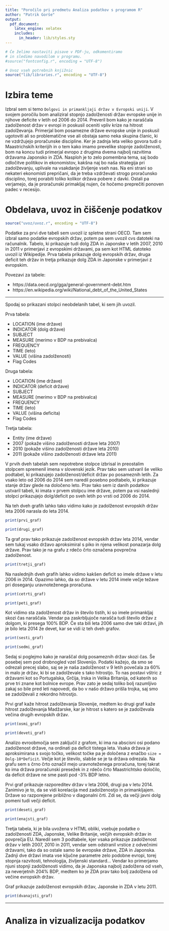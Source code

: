 ```yaml
---
title: "Poročilo pri predmetu Analiza podatkov s programom R"
author: "Patrik Gorše"
output:
  pdf_document:
    latex_engine: xelatex
    includes:
      in_header: lib/styles.sty
---
```


```r
# Če želimo nastaviti pisave v PDF-ju, odkomentiramo
# in sledimo navodilom v programu.
#source("fontconfig.r", encoding = "UTF-8")

# Uvoz vseh potrebnih knjižnic
source("lib/libraries.r", encoding = "UTF-8")
```

# Izbira teme

Izbral sem si temo `Dolgovi in primankljaji držav v Evropski uniji`. V svojem poročilu bom analiziral stopnjo zadolženosti držav evropske unije in njihove deficite v letih od 2006 do 2014. Preveril bom kako je naraščala zadolženost držav v evropi in poskusil oceniti vpliv krize na hitrost zadolževanja. Primerjal bom posamezne države evropske unije in poskusil ugotoviti ali so problematične vse ali obstaja samo neka skupina članic, ki ne vzdržujejo proračunske discipline. Ker je zadnja leta veliko govora tudi o Maastrichskih kriterijih in o tem kako imamo prevelike stopnje zadolženosti, bom na koncu tudi primerjal evropo z drugima dvema najbolj razvitima državama Japonsko in ZDA.
Nasploh je to zelo pomembna tema, saj bodo odločitve politikov in ekonomistov, kakšna naj bo naša strategija pri zadolževanju, uplivale na vsakdanje življenje vseh nas. Na eni strani so nekateri ekonomisti prepričani, da je treba vzdrževati strogo proračunsko disciplino, torej porabiti toliko kolikor država pobere z davki. Ostali pa verjamejo, da je proračunski primakljaj nujen, če hočemo preprečiti ponoven padec v recesijo.



# Obdelava, uvoz in čiščenje podatkov

```r
source("uvoz/uvoz.r", encoding = "UTF-8")
```

Podatke za prvi dve tabeli sem uvozil iz spletne strani OECD. Tam sem izbral samo podatke evropskih držav, potem pa sem uvozil cvs datoteki na računalnik. Tabelo, ki prikazuje tudi dolg ZDA in Japonske v letih 2007, 2010 in 2011 v primerjavi z evropskimi državami, pa sem kot HTML datoteko uvozil iz Wikipedije. 
Prva tabela prikazuje dolg evropskih držav, druga deficit teh držav in tretja prikazuje dolg ZDA in Japonske v primerjavi z evropskim.

Povezavi za tabele:

- https://data.oecd.org/gga/general-government-debt.htm
- https://en.wikipedia.org/wiki/National_debt_of_the_United_States

***


Spodaj so prikazani stolpci neobdelanih tabel, ki sem jih uvozil.


Prva tabela:

- LOCATION (ime države)
- INDICATOR (dolg države)
- SUBJECT 
- MEASURE (merimo v BDP na prebivalca)
- FREQUENCY
- TIME (leto)
- VALUE (višina zadolženosti)
- Flag Codes

Druga tabela:

- LOCATION (ime države)
- INDICATOR (deficit države)
- SUBJECT 
- MEASURE (merimo v BDP na prebivalca)
- FREQUENCY
- TIME (leto)
- VALUE (višina deficita)
- Flag Codes

Tretja tabela:

- Entity (ime države)
- 2007 (pokaže višino zadolženosti države leta 2007)
- 2010 (pokaže višino zadolženosti države leta 2010)
- 2011 (pokaže višino zadolženosti države leta 2011)


V prvih dveh tabelah sem nepotrebne stolpce izbrisal in preostalim stolpcem spremenil imena v slovenski jezik. Prav tako sem ustvaril še veliko podtabel, ki prikazujejo zadolženost/deficit držav po posameznih letih. Za vsako leto od 2006 do 2014 sem naredil posebno podtabelo, ki prikazuje stanje držav glede na določeno leto. Prav tako sem iz danih podatkov ustvaril tabeli, ki imata v prvem stolpcu ime države, potem pa vsi naslednji stolpci prikazujejo dolg/deficit po sveh letih po vrsti od 2006 do 2014. 

Na teh dveh grafih lahko tako vidimo kako je zadolženost evropskih držav leta 2006 narasla do leta 2014.

```r
print(prvi_graf)
```

```r
print(drugi_graf)
```

Ta graf prav tako prikazuje zadolženost evropskih držav leta 2014, vendar sem tukaj vsako državo aproksimiral s piko in njena velikost ponazarja dolg države. Prav tako je na grafu z rdečo črto označena povprečna zadolženost. 

```r
print(tretji_graf)
```


Na naslednjih dveh grafih lahko vidimo kakšen deficit so imele države v letu 2006 in 2014. Opazimo lahko, da so države v letu 2014 imele večje težave pri doseganju uravnoteženega proračuna. 

```r
print(cetrti_graf)
```

```r
print(peti_graf)
```

Kot vidimo sta zadolženost držav in število tistih, ki so imele primankljaj skozi čas naraščala. Vendar pa zaskrbljujoče narašča tudi število držav z dolgom, ki presega 100% BDP. Če sta bili leta 2006 samo dve taki državi, jih je bilo leta 2014 že devet, kar se vidi iz teh dveh grafov. 

```r
print(sesti_graf)
```

```r
print(sedmi_graf)
```

Sedaj si poglejmo kako je naraščal dolg posameznih držav skozi čas. Še posebej sem pod drobnogled vzel Slovenijo. Podatki kažejo, da smo se odrezali precej slabo, saj se je naša zadolženost v 9 letih povečala za 60% in malo je držav, ki bi se zadolževale s tako hitrostjo. To nas postavi vštric z državami kot so Portugalska, Grčija, Irska in Velika Britanija, od katerih so prve tri znane kot bolnice evrope. Prav zato je sedaj toliko bolj razumljivo zakaj so bile pred leti napovedi, da bo v našo državo prišla trojka, saj smo se zadolževali z rekordno hitrostjo. 

Prvi graf kaže hitrost zadolževanja Slovenije, medtem ko drugi graf kaže hitrost zadolževanja Madžarske, kar je hitrost s katero se je zadolževala večina drugih evropskih držav. 

```r
print(osmi_graf)
```

```r
print(deveti_graf)
```

Analizo evroobmočja sem zaključil z grafom, ki ima na abscisni osi podano zadolženost države, na ordinati pa deficit tistega leta. Vsaka država je aproksimirana s svojo točko, velikost točke pa je določena z enačbo `size = Dolg-10*Deficit`. Večje kot je število, slabše se je ta država odrezala. Na grafu sem s črno črto označil mejo uravnoteženega proračuna, torej takrat ko ima država proračunski presežek in z rdečo črto Maastrichtsko določilo, da deficit države ne sme pasti pod -3% BDP letno.

Prvi graf prikazuje razporeditev držav v leta 2006, drugi pa v letu 2014. Zanimivo je to, da se vidi korelacija med zadolženostjo in primankljajem. Države so razporejene približno v diagonalni črti. Zdi se, da večji javni dolg pomeni tudi večji deficit.  


```r
print(deseti_graf)
```

```r
print(enajsti_graf)
```


Tretja tabela, ki je bila uvožena v HTML obliki, vsebuje podatke o zadolženosti ZDA, Japonske, Velike Britanije, večjih evropskih držav in povprečja EU. Naredil sem 3 podtabele, kjer vsaka prikazuje zadolženost držav v letih 2007, 2010 in 2011, vendar sem odstranil vrstice z odvečnimi državami, tako da so ostale samo še evropske države, ZDA in Japonska. Zadnji dve državi imata vse ključne parametre zelo podobne evropi, torej stopnja razvitosti, tehnologija, življenski standard... Vendar ko primerjamo njuni stopnji zadolženosti vidimo, da je Japonska najbolj zadolžena od vseh, za neverjetnih 204% BDP, medtem ko je ZDA prav tako bolj zadolžena od večine evropskih držav. 

Graf prikazuje zadolženost evropskih držav, Japonske in ZDA v letu 2011.


```r
print(dvanajsti_graf)
```

***


# Analiza in vizualizacija podatkov



